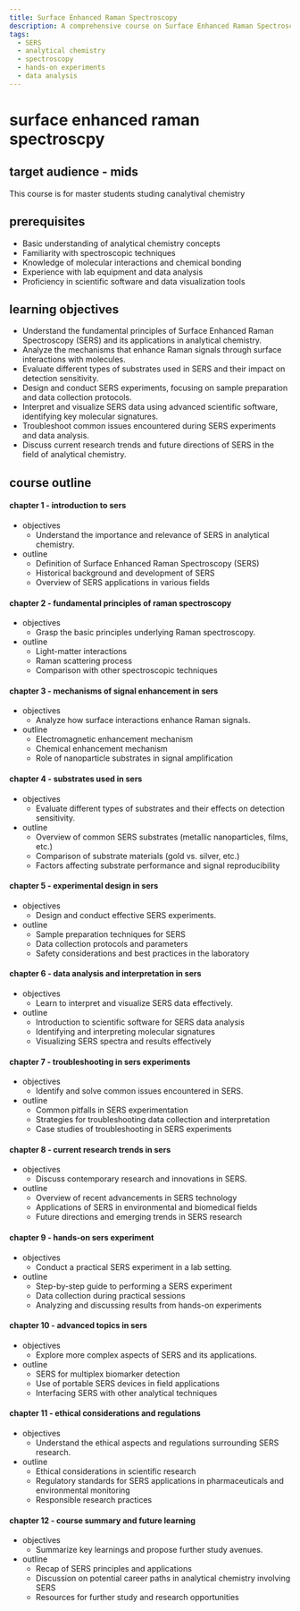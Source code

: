 ```yaml
---
title: Surface Enhanced Raman Spectroscopy
description: A comprehensive course on Surface Enhanced Raman Spectroscopy (SERS) tailored for master's students in analytical chemistry, covering principles, methods, and applications.
tags:
  - SERS
  - analytical chemistry
  - spectroscopy
  - hands-on experiments
  - data analysis
---
```


# surface enhanced raman spectroscpy

## target audience - mids
This course is for master students studing canalytival chemistry

## prerequisites
- Basic understanding of analytical chemistry concepts
- Familiarity with spectroscopic techniques
- Knowledge of molecular interactions and chemical bonding
- Experience with lab equipment and data analysis
- Proficiency in scientific software and data visualization tools

## learning objectives
- Understand the fundamental principles of Surface Enhanced Raman Spectroscopy (SERS) and its applications in analytical chemistry.
- Analyze the mechanisms that enhance Raman signals through surface interactions with molecules.
- Evaluate different types of substrates used in SERS and their impact on detection sensitivity.
- Design and conduct SERS experiments, focusing on sample preparation and data collection protocols.
- Interpret and visualize SERS data using advanced scientific software, identifying key molecular signatures.
- Troubleshoot common issues encountered during SERS experiments and data analysis.
- Discuss current research trends and future directions of SERS in the field of analytical chemistry.

## course outline
#### chapter 1 - introduction to sers
- objectives
  - Understand the importance and relevance of SERS in analytical chemistry.
- outline
  - Definition of Surface Enhanced Raman Spectroscopy (SERS)
  - Historical background and development of SERS
  - Overview of SERS applications in various fields

#### chapter 2 - fundamental principles of raman spectroscopy
- objectives
  - Grasp the basic principles underlying Raman spectroscopy.
- outline
  - Light-matter interactions
  - Raman scattering process
  - Comparison with other spectroscopic techniques

#### chapter 3 - mechanisms of signal enhancement in sers
- objectives
  - Analyze how surface interactions enhance Raman signals.
- outline
  - Electromagnetic enhancement mechanism
  - Chemical enhancement mechanism
  - Role of nanoparticle substrates in signal amplification

#### chapter 4 - substrates used in sers
- objectives
  - Evaluate different types of substrates and their effects on detection sensitivity.
- outline
  - Overview of common SERS substrates (metallic nanoparticles, films, etc.)
  - Comparison of substrate materials (gold vs. silver, etc.)
  - Factors affecting substrate performance and signal reproducibility

#### chapter 5 - experimental design in sers
- objectives
  - Design and conduct effective SERS experiments.
- outline
  - Sample preparation techniques for SERS
  - Data collection protocols and parameters
  - Safety considerations and best practices in the laboratory

#### chapter 6 - data analysis and interpretation in sers
- objectives
  - Learn to interpret and visualize SERS data effectively.
- outline
  - Introduction to scientific software for SERS data analysis
  - Identifying and interpreting molecular signatures
  - Visualizing SERS spectra and results effectively

#### chapter 7 - troubleshooting in sers experiments
- objectives
  - Identify and solve common issues encountered in SERS.
- outline
  - Common pitfalls in SERS experimentation
  - Strategies for troubleshooting data collection and interpretation
  - Case studies of troubleshooting in SERS experiments

#### chapter 8 - current research trends in sers
- objectives
  - Discuss contemporary research and innovations in SERS.
- outline
  - Overview of recent advancements in SERS technology
  - Applications of SERS in environmental and biomedical fields
  - Future directions and emerging trends in SERS research

#### chapter 9 - hands-on sers experiment
- objectives
  - Conduct a practical SERS experiment in a lab setting.
- outline
  - Step-by-step guide to performing a SERS experiment
  - Data collection during practical sessions
  - Analyzing and discussing results from hands-on experiments

#### chapter 10 - advanced topics in sers
- objectives
  - Explore more complex aspects of SERS and its applications.
- outline
  - SERS for multiplex biomarker detection
  - Use of portable SERS devices in field applications
  - Interfacing SERS with other analytical techniques

#### chapter 11 - ethical considerations and regulations
- objectives
  - Understand the ethical aspects and regulations surrounding SERS research.
- outline
  - Ethical considerations in scientific research
  - Regulatory standards for SERS applications in pharmaceuticals and environmental monitoring
  - Responsible research practices

#### chapter 12 - course summary and future learning
- objectives
  - Summarize key learnings and propose further study avenues.
- outline
  - Recap of SERS principles and applications
  - Discussion on potential career paths in analytical chemistry involving SERS
  - Resources for further study and research opportunities
